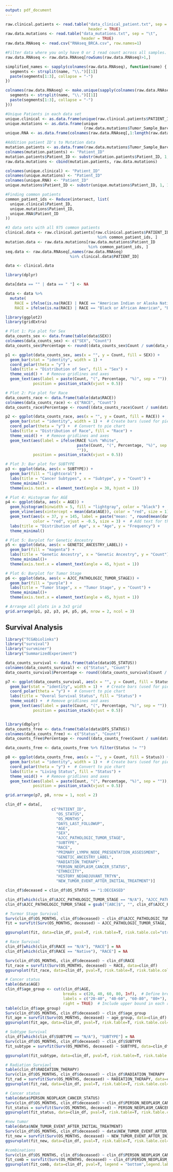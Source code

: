 ```yaml
---
output: pdf_document
---
```

```r
raw.clinical.patients <- read.table("data_clinical_patient.txt", sep = "\t", 
                                    header = TRUE)
raw.data.mutations <- read.table("data_mutations.txt", sep = "\t", 
                                 header = TRUE)
raw.data.RNAseq <- read.csv("RNAseq_BRCA.csv", row.names=1)

#Filter data where you only have 0 or 1 read count across all samples.
raw.data.RNAseq <- raw.data.RNAseq[rowSums(raw.data.RNAseq)>1,]
```

```r
simplified_names <- sapply(colnames(raw.data.RNAseq), function(name) {
  segments <- strsplit(name, "\\.")[[1]]
  paste(segments[1:3], collapse = "-")
})

colnames(raw.data.RNAseq) <- make.unique(sapply(colnames(raw.data.RNAseq), function(name) {
  segments <- strsplit(name, "\\.")[[1]]
  paste(segments[1:3], collapse = "-")
}))
```

```r
#Unique Patients in each data set 
unique.clinical <- as.data.frame(unique(raw.clinical.patients$PATIENT_ID))
unique.mutations <- as.data.frame(unique
                                  (raw.data.mutations$Tumor_Sample_Barcode))
unique.RNA <- as.data.frame(colnames(raw.data.RNAseq[,1:length(raw.data.RNAseq)]))

#Addition patient ID's to Mutation data 
mutation.patients <- as.data.frame(raw.data.mutations$Tumor_Sample_Barcode)
colnames(mutation.patients) <- "Patient_ID"
mutation.patients$Patient_ID <- substr(mutation.patients$Patient_ID, 1, 12)
raw.data.mutations <- cbind(mutation.patients, raw.data.mutations)

colnames(unique.clinical) <- "Patient_ID"
colnames(unique.mutations) <- "Patient_ID"
colnames(unique.RNA) <- "Patient_ID"
unique.mutations$Patient_ID <- substr(unique.mutations$Patient_ID, 1, 12)

#Finding common patients
common_patient_ids <- Reduce(intersect, list(
  unique.clinical$Patient_ID,
  unique.mutations$Patient_ID,
  unique.RNA$Patient_ID
))

#3 data sets with all 975 common patients
clinical.data <- raw.clinical.patients[raw.clinical.patients$PATIENT_ID 
                                        %in% common_patient_ids, ]
mutation.data <- raw.data.mutations[raw.data.mutations$Patient_ID 
                                    %in% common_patient_ids, ]
seq.data <- raw.data.RNAseq[,names(raw.data.RNAseq)
                            %in% clinical.data$PATIENT_ID]
```

```r
data <- clinical.data

library(dplyr)

data[data == "" | data == " "] <- NA

data <- data %>%
  mutate(
    RACE = ifelse(is.na(RACE) | RACE == "American Indian or Alaska Native", "Native", RACE),
    RACE = ifelse(is.na(RACE) | RACE == "Black or African American", "Black or AA", RACE))
```

```r
library(ggplot2)
library(gridExtra)

# Plot 1: Pie plot for Sex
data_counts_sex <- data.frame(table(data$SEX))
colnames(data_counts_sex) <- c("SEX", "Count")
data_counts_sex$Percentage <- round((data_counts_sex$Count / sum(data_counts_sex$Count)) * 100, 1)

p1 <- ggplot(data_counts_sex, aes(x = "", y = Count, fill = SEX)) +
  geom_bar(stat = "identity", width = 1) +  
  coord_polar(theta = "y") +
  labs(title = "Distribution of Sex", fill = "Sex") +
  theme_void() +  # Remove gridlines and axes
  geom_text(aes(label = paste(Count, "(", Percentage, "%)", sep = "")), 
            position = position_stack(vjust = 0.5)) 

# Plot 2: Pie plot for Race
data_counts_race <- data.frame(table(data$RACE))
colnames(data_counts_race) <- c("RACE", "Count")
data_counts_race$Percentage <- round((data_counts_race$Count / sum(data_counts_race$Count)) * 100, 1)

p2 <- ggplot(data_counts_race, aes(x = "", y = Count, fill = RACE)) +
  geom_bar(stat = "identity", width = 1) +  # Create bars (used for pie chart)
  coord_polar(theta = "y") +  # Convert to pie chart
  labs(title = "Distribution of Race", fill = "Race") +
  theme_void() +  # Remove gridlines and axes
  geom_text(aes(label = ifelse(RACE %in% "White", 
                               paste(Count, "(", Percentage, "%)", sep = ""),
                               "")), 
            position = position_stack(vjust = 0.5))

# Plot 3: Bar plot for SUBTYPE
p3 <- ggplot(data, aes(x = SUBTYPE)) +
  geom_bar(fill = "lightcoral") +
  labs(title = "Cancer Subtypes", x = "Subtype", y = "Count") +
  theme_minimal()+
  theme(axis.text.x = element_text(angle = 30, hjust = 1))

# Plot 4: Histogram for AGE
p4 <- ggplot(data, aes(x = AGE)) +
  geom_histogram(binwidth = 5, fill = "lightgray", color = "black") +
  geom_vline(aes(xintercept = mean(data$AGE)), color = "red", size = 1) +  # Mean line
  geom_text(aes(x = 37, y = 145, label = paste("mean: ", round(mean(data$AGE), 2))), 
            color = "red", vjust = -0.5, size = 3) +  # Add text for the mean
  labs(title = "Distribution of Age", x = "Age", y = "Frequency") +
  theme_minimal()

# Plot 5: Barplot for Genetic Ancestry
p5 <- ggplot(data, aes(x = GENETIC_ANCESTRY_LABEL)) +
  geom_bar(fill = "magenta") +
  labs(title = "Genetic Ancestry", x = "Genetic Ancestry", y = "Count") +
  theme_minimal()+
  theme(axis.text.x = element_text(angle = 45, hjust = 1))

# Plot 6: Barplot for Tumor Stage
p6 <- ggplot(data, aes(x = AJCC_PATHOLOGIC_TUMOR_STAGE)) +
  geom_bar(fill = "purple") +
  labs(title = "Tumor Stage", x = "Tumor Stage", y = "Count") +
  theme_minimal()+
  theme(axis.text.x = element_text(angle = 45, hjust = 1))

# Arrange all plots in a 3x3 grid
grid.arrange(p1, p2, p3, p4, p5, p6, nrow = 2, ncol = 3)

```

## Survival Analysis

```r
library("TCGAbiolinks")
library("survival")
library("survminer")
library("SummarizedExperiment")

data_counts_survival <- data.frame(table(data$OS_STATUS))
colnames(data_counts_survival) <- c("Status", "Count")
data_counts_survival$Percentage <- round((data_counts_survival$Count / sum(data_counts_survival$Count)) * 100, 1)

p7 <- ggplot(data_counts_survival, aes(x = "", y = Count, fill = Status)) +
  geom_bar(stat = "identity", width = 1) +  # Create bars (used for pie chart)
  coord_polar(theta = "y") +  # Convert to pie chart
  labs(title = "Overal Survival Status", fill = "Status") +
  theme_void() +  # Remove gridlines and axes
  geom_text(aes(label = paste(Count, "(", Percentage, "%)", sep = "")), 
            position = position_stack(vjust = 0.5)) 


library(dbplyr)
data_counts_free <- data.frame(table(data$DFS_STATUS))
colnames(data_counts_free) <- c("Status", "Count")
data_counts_free$Percentage <- round((data_counts_free$Count / sum(data_counts_free$Count)) * 100, 1)

data_counts_free <- data_counts_free %>% filter(Status != "")

p8 <- ggplot(data_counts_free, aes(x = "", y = Count, fill = Status)) +
  geom_bar(stat = "identity", width = 1) +  # Create bars (used for pie chart)
  coord_polar(theta = "y") +  # Convert to pie chart
  labs(title = "Living Status", fill = "Status") +
  theme_void() +  # Remove gridlines and axes
  geom_text(aes(label = paste(Count, "(", Percentage, "%)", sep = "")), 
            position = position_stack(vjust = 0.5)) 

grid.arrange(p7, p8, nrow = 1, ncol = 2)
```

```r
clin_df = data[,
                    c("PATIENT_ID",
                      "OS_STATUS",
                      "OS_MONTHS",
                      "DAYS_LAST_FOLLOWUP",
                      "AGE",
                      "SEX",
                      "AJCC_PATHOLOGIC_TUMOR_STAGE", 
                      "SUBTYPE", 
                      "RACE", 
                      "PRIMARY_LYMPH_NODE_PRESENTATION_ASSESSMENT",
                      "GENETIC_ANCESTRY_LABEL",
                      "RADIATION_THERAPY" ,
                      "PERSON_NEOPLASM_CANCER_STATUS",
                      "ETHNICITY",
                      "HISTORY_NEOADJUVANT_TRTYN",
                      "NEW_TUMOR_EVENT_AFTER_INITIAL_TREATMENT")]

clin_df$deceased = clin_df$OS_STATUS == "1:DECEASED"
```

```r
clin_df[which(clin_df$AJCC_PATHOLOGIC_TUMOR_STAGE == "N/A"), "AJCC_PATHOLOGIC_TUMOR_STAGE"] = NA
clin_df$AJCC_PATHOLOGIC_TUMOR_STAGE = gsub("[ABC]$", "", clin_df$AJCC_PATHOLOGIC_TUMOR_STAGE)

# Turmor Stage Survival
Surv(clin_df$OS_MONTHS, clin_df$deceased) ~ clin_df$AJCC_PATHOLOGIC_TUMOR_STAGE
fit = survfit(Surv(OS_MONTHS, deceased) ~ AJCC_PATHOLOGIC_TUMOR_STAGE, data=clin_df)

ggsurvplot(fit, data=clin_df, pval=T, risk.table=T, risk.table.col="strata", risk.table.height=0.35, legend.labs = c("Stage: I", "Stage: II", "Stage: III", "Stage: IV", "Stage: X"), title = "Survival Anlaysis of Cancer Stage", xlab = "Time (Months)")
```

```r
# Race Survival 
clin_df[which(clin_df$RACE == "N/A"), "RACE"] = NA
clin_df[which(clin_df$RACE == "Native"), "RACE"] = NA

Surv(clin_df$OS_MONTHS, clin_df$deceased) ~ clin_df$RACE
fit_race = survfit(Surv(OS_MONTHS, deceased) ~ RACE, data=clin_df)
ggsurvplot(fit_race, data=clin_df, pval=T, risk.table=T, risk.table.col="strata", risk.table.height=0.35,title = "Survival Analysis of Race", xlab = "Time (Months)")
```

```r
# Cancer status
table(data$AGE)
clin_df$age_group <- cut(clin_df$AGE,
                         breaks = c(20, 40, 60, 80, Inf),  # Define breakpoints
                         labels = c("20-40", "40-60", "60-80", "80+"),  # Define labels
                         right = TRUE)  # Include upper bound in each range
table(clin_df$age_group) 
Surv(clin_df$OS_MONTHS, clin_df$deceased) ~ clin_df$age_group
fit_age = survfit(Surv(OS_MONTHS, deceased) ~ age_group, data=clin_df)
ggsurvplot(fit_age, data=clin_df, pval=T, risk.table=T, risk.table.col="strata", risk.table.height=0.35,legend.labs = c("20-40", "40-60", "60-80", "80+"), title = "Survival Anlysis of Age", xlab = "Time (Months)")
```

```r
# Subtype Survival
clin_df[which(clin_df$SUBTYPE == "N/A"), "SUBTYPE"] = NA
Surv(clin_df$OS_MONTHS, clin_df$deceased) ~ clin_df$SUBTYPE
fit_subtype = survfit(Surv(OS_MONTHS, deceased) ~ SUBTYPE, data=clin_df)

ggsurvplot(fit_subtype, data=clin_df, pval=T, risk.table=T, risk.table.col="strata", risk.table.height=0.35, legend.labs = c("BRCA_Basal", "BRCA_Her2", "BRCA_LumA", "BRCA_LumB", "BRCA_Normal"), title= "Survival Analysis of Cancer Subtype", xlab = "Time (Months)")
```

```r
# Radiation Surviavl 
table(clin_df$RADIATION_THERAPY)
Surv(clin_df$OS_MONTHS, clin_df$deceased) ~ clin_df$RADIATION_THERAPY
fit_rad = survfit(Surv(OS_MONTHS, deceased) ~ RADIATION_THERAPY, data=clin_df)
ggsurvplot(fit_rad, data=clin_df, pval=T, risk.table=T, risk.table.col="strata", risk.table.height=0.35, title = "Survival analysis of Radiation Treatment", xlab = "Time (Months)")
```

```r
# Cancer status
table(data$PERSON_NEOPLASM_CANCER_STATUS)
Surv(clin_df$OS_MONTHS, clin_df$deceased) ~ clin_df$PERSON_NEOPLASM_CANCER_STATUS
fit_status = survfit(Surv(OS_MONTHS, deceased) ~ PERSON_NEOPLASM_CANCER_STATUS, data=clin_df)
ggsurvplot(fit_status, data=clin_df, pval=T, risk.table=T, risk.table.col="strata", risk.table.height=0.35,legend.labs = c("Tumor Free", "With Tumor"), title = "Survival Analysis of Cancer Status", xlab = "Time (Months)")
```

```r
#new tumor
table(data$NEW_TUMOR_EVENT_AFTER_INITIAL_TREATMENT)
Surv(clin_df$OS_MONTHS, clin_df$deceased) ~ data$NEW_TUMOR_EVENT_AFTER_INITIAL_TREATMENT
fit_new = survfit(Surv(OS_MONTHS, deceased) ~ NEW_TUMOR_EVENT_AFTER_INITIAL_TREATMENT, data=clin_df)
ggsurvplot(fit_new, data=clin_df, pval=T, risk.table=T, risk.table.col="strata", risk.table.height=0.35,legend.labs = c("No new tumor", "New Tumor after treatment"), title = "Survival Analysis of Post Treatment Status", xlab = "Time (Months)")
```

```r
#combinations
Surv(clin_df$OS_MONTHS, clin_df$deceased) ~ clin_df$PERSON_NEOPLASM_CANCER_STATUS + clin_df$SUBTYPE
fit_comb = survfit(Surv(OS_MONTHS, deceased) ~ clin_df$PERSON_NEOPLASM_CANCER_STATUS + clin_df$SUBTYPE, data=clin_df)
ggsurvplot(fit_comb, data=clin_df, pval=T, legend = "bottom",legend.labs = c("TF: Basal", "TF: Her2", "TF: LumA","TF: LumB","TF: Normal","WT: Basal", "WT: Her2", "WT: LumA","WT: LumB","WT: Normal"), title = "Comparing subtype to tumor free(TF) and with tumor (WT)", xlab = "Time (Months)")
```

```{}
```
